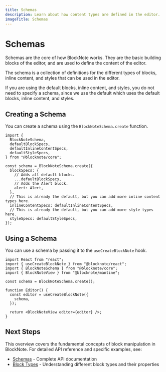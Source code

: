 ```yaml
---
title: Schemas
description: Learn about how content types are defined in the editor.
imageTitle: Schemas
---
```


# Schemas

Schemas are the core of how BlockNote works. They are the basic building blocks of the editor, and are used to define the content of the editor.

The schema is a collection of definitions for the different types of blocks, inline content, and styles that can be used in the editor.

<Callout type="info">
  If you are using the default blocks, inline content, and styles, you do not
  need to specify a schema, since we use the default which uses the default
  blocks, inline content, and styles.
</Callout>

## Creating a Schema

You can create a schema using the `BlockNoteSchema.create` function.

```tsx
import {
  BlockNoteSchema,
  defaultBlockSpecs,
  defaultInlineContentSpecs,
  defaultStyleSpecs,
} from "@blocknote/core";

const schema = BlockNoteSchema.create({
  blockSpecs: {
    // Adds all default blocks.
    ...defaultBlockSpecs,
    // Adds the Alert block.
    alert: Alert,
  },
  // This is already the default, but you can add more inline content types here.
  inlineContentSpecs: defaultInlineContentSpecs,
  // This is already the default, but you can add more style types here.
  styleSpecs: defaultStyleSpecs,
});
```

## Using a Schema

You can use a schema by passing it to the `useCreateBlockNote` hook.

```tsx
import React from "react";
import { useCreateBlockNote } from "@blocknote/react";
import { BlockNoteSchema } from "@blocknote/core";
import { BlockNoteView } from "@blocknote/mantine";

const schema = BlockNoteSchema.create();

function Editor() {
  const editor = useCreateBlockNote({
    schema,
  });

  return <BlockNoteView editor={editor} />;
}
```

## Next Steps

This overview covers the fundamental concepts of block manipulation in BlockNote. For detailed API reference and specific examples, see:

- [Schemas](/docs/reference/editor/schemas) - Complete API documentation
- [Block Types](/docs/features/blocks) - Understanding different block types and their properties

